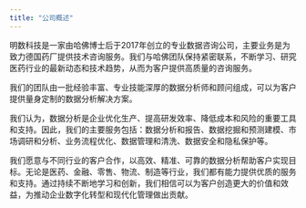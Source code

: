 ```yaml
---
title: "公司概述"
---
```


明数科技是一家由哈佛博士后于2017年创立的专业数据咨询公司，主要业务是为致力德国药厂提供技术咨询服务。我们与哈佛团队保持紧密联系，不断学习、研究医药行业的最新动态和技术趋势，从而为客户提供高质量的咨询服务。

我们的团队由一批经验丰富、专业技能深厚的数据分析师和顾问组成，可以为客户提供量身定制的数据分析解决方案。

我们认为，数据分析是企业优化生产、提高研发效率、降低成本和风险的重要工具和支持。因此，我们的主要服务包括：数据分析和报告、数据挖掘和预测建模、市场调研和分析、业务流程优化、数据管理和清洗、数据安全和隐私保护等。

我们愿意与不同行业的客户合作，以高效、精准、可靠的数据分析帮助客户实现目标。无论是医药、金融、零售、物流、制造等行业，我们都有能力提供优质的服务和支持。通过持续不断地学习和创新，我们相信可以为客户创造更大的价值和效益，为推动企业数字化转型和现代化管理做出贡献。